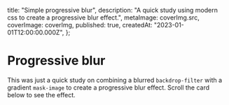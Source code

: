 
  title: "Simple progressive blur",
  description:
    "A quick study using modern css to create a progressive blur effect.",
  metaImage: coverImg.src,
  coverImage: coverImg,
  published: true,
  createdAt: "2023-01-01T12:00:00.000Z",
};

# Progressive blur

This was just a quick study on combining a blurred `backdrop-filter` with a gradient `mask-image` to create a progressive blur effect.
Scroll the card below to see the effect.

<ProgressiveBlur />
